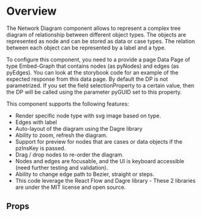 
<Meta of={DemoStories} />

# Overview

The Network Diagram component allows to represent a complex tree diagram of relationship between different object types. The objects are represented as node and can be stored as data or case types.
The relation between each object can be represented by a label and a type.

To configure this component, you need to a provide a page Data Page of type Embed-Graph that contains nodes (as pyNodes) and edges (as pyEdges). You can look at the storybook code for an example of the expected response from this data page.
By default the DP is not parametrized. If you set the field selectionProperty to a certain value, then the DP will be called using the parameter pyGUID set to this property.

This component supports the following features:

- Render specific node type with svg image based on type.
- Edges with label
- Auto-layout of the diagram using the Dagre library
- Ability to zoom, refresh the diagram.
- Support for preview for nodes that are cases or data objects if the pzInsKey is passed.
- Drag / drop nodes to re-order the diagram.
- Nodes and edges are focusable, and the UI is keyboard accessible (need further testing and validation).
- Ability to change edge path to Bezier, straight or steps.
- This code leverage the React Flow and Dagre library - These 2 libraries are under the MIT license and open source.

<Primary />

## Props

<Controls />
